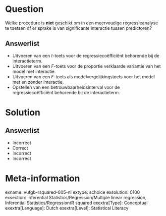 Question
========
  
Welke procedure is **niet** geschikt om in een meervoudige regressieanalyse te toetsen of er sprake is van significante interactie tussen predictoren?

  
Answerlist
----------
* Uitvoeren van een *t*-toets voor de regressiecoëfficiënt behorende bij de interactieterm.
* Uitvoeren van een *F*-toets voor de proportie verklaarde variantie van het model met interactie.
* Uitvoeren van een *F*-toets als modelvergelijkingstoets voor het model met en zonder interactie.
* Opstellen van een betrouwbaarheidsinterval voor de regressiecoëfficiënt behorende bij de interactieterm.

Solution
========

Answerlist
----------
* Incorrect
* Correct
* Incorrect
* Incorrect

Meta-information
================
exname: vufgb-rsquared-005-nl
extype: schoice
exsolution: 0100
exsection: Inferential Statistics/Regression/Multiple linear regression, Inferential Statistics/Regression/R squared
exextra[Type]: Conceptual
exextra[Language]: Dutch
exextra[Level]: Statistical Literacy
